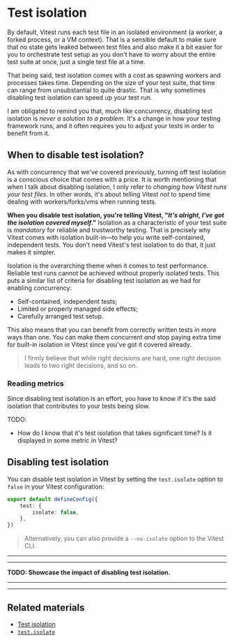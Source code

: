 # Test isolation

By default, Vitest runs each test file in an isolated environment (a worker, a forked process, or a VM context). That is a sensible default to make sure that no state gets leaked between test files and also make it a bit easier for you to orchestrate test setup as you don't have to worry about the entire test suite at once, just a single test file at a time.

That being said, test isolation comes with a cost as spawning workers and processes takes time. Depending on the size of your test suite, that time can range from unsubstantial to quite drastic. That is why sometimes disabling test isolation can speed up your test run.

<callout-warning>I am obligated to remind you that, much like concurrency, disabling test isolation is _never a solution to a problem_. It's a change in how your testing framework runs, and it often requires you to adjust your tests in order to benefit from it.</callout-warning>

## When to disable test isolation?

As with concurrency that we've covered previously, turning off test isolation is a conscious choice that comes with a price. It is worth mentioning that when I talk about disabling isolation, I only refer to _changing how Vitest runs your test files_. In other words, it's about telling Vitest _not_ to spend time dealing with workers/forks/vms when running tests.

**When you disable test isolation, you're telling Vitest, "_It's alright, I've got the isolation covered myself_."** Isolation as a characteristic of your test suite is _mandatory_ for reliable and trustworthy testing. That is precisely why Vitest comes with isolation built-in—to help you write self-contained, independent tests. You don't need Vitest's test isolation to do that, it just makes it simpler.

Isolation is the overarching theme when it comes to test performance. Reliable test runs cannot be achieved without properly isolated tests. This puts a similar list of criteria for disabling test isolation as we had for enabling concurrency:

- Self-contained, independent tests;
- Limited or properly managed side effects;
- Carefully arranged test setup.

This also means that you can benefit from correctly written tests in more ways than one. You can make them concurrent _and_ stop paying extra time for built-in isolation in Vitest since you've got it covered already.

> I firmly believe that while right decisions are hard, one right decision leads to two right decisions, and so on.

### Reading metrics

Since disabling test isolation is an effort, you have to know if it's the said isolation that contributes to your tests being slow.

TODO:

- How do I know that it's test isolation that takes significant time? Is it displayed in some metric in Vitest?

## Disabling test isolation

You can disable test isolation in Vitest by setting the `test.isolate` option to `false` in your Vitest configuration:

```ts filename=vitest.config.ts highlight=3
export default defineConfig({
	test: {
		isolate: false,
	},
})
```

> Alternatively, you can also provide a `--no-isolate` option to the Vitest CLI.

---

---

**TODO: Showcase the impact of disabling test isolation.**

---

---

## Related materials

- [Test isolation](https://vitest.dev/guide/improving-performance.html#test-isolation)
- [`test.isolate`](https://vitest.dev/config/#isolate)
